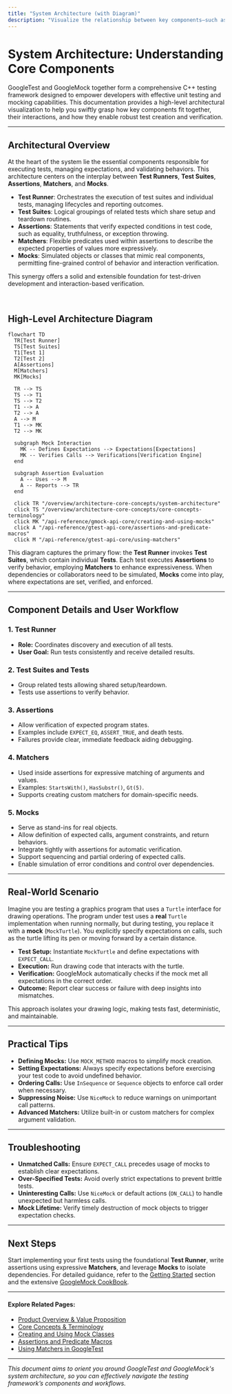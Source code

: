 ```yaml
---
title: "System Architecture (with Diagram)"
description: "Visualize the relationship between key components—such as test runners, test suites, assertions, matchers, and mocks—using a high-level architecture diagram. Gain a rapid understanding of the essential flow and integration points."
---
```


# System Architecture: Understanding Core Components

GoogleTest and GoogleMock together form a comprehensive C++ testing framework designed to empower developers with effective unit testing and mocking capabilities. This documentation provides a high-level architectural visualization to help you swiftly grasp how key components fit together, their interactions, and how they enable robust test creation and verification.

---

## Architectural Overview

At the heart of the system lie the essential components responsible for executing tests, managing expectations, and validating behaviors. This architecture centers on the interplay between **Test Runners**, **Test Suites**, **Assertions**, **Matchers**, and **Mocks**.

- **Test Runner**: Orchestrates the execution of test suites and individual tests, managing lifecycles and reporting outcomes.
- **Test Suites**: Logical groupings of related tests which share setup and teardown routines.
- **Assertions**: Statements that verify expected conditions in test code, such as equality, truthfulness, or exception throwing.
- **Matchers**: Flexible predicates used within assertions to describe the expected properties of values more expressively.
- **Mocks**: Simulated objects or classes that mimic real components, permitting fine-grained control of behavior and interaction verification.

This synergy offers a solid and extensible foundation for test-driven development and interaction-based verification.

<br>

## High-Level Architecture Diagram

```mermaid
flowchart TD
  TR[Test Runner]
  TS[Test Suites]
  T1[Test 1]
  T2[Test 2]
  A[Assertions]
  M[Matchers]
  MK[Mocks]

  TR --> TS
  TS --> T1
  TS --> T2
  T1 --> A
  T2 --> A
  A --> M
  T1 --> MK
  T2 --> MK

  subgraph Mock Interaction
    MK -- Defines Expectations --> Expectations[Expectations]
    MK -- Verifies Calls --> Verifications[Verification Engine]
  end

  subgraph Assertion Evaluation
    A -- Uses --> M
    A -- Reports --> TR
  end

  click TR "/overview/architecture-core-concepts/system-architecture"
  click TS "/overview/architecture-core-concepts/core-concepts-terminology"
  click MK "/api-reference/gmock-api-core/creating-and-using-mocks"
  click A "/api-reference/gtest-api-core/assertions-and-predicate-macros"
  click M "/api-reference/gtest-api-core/using-matchers"
```

This diagram captures the primary flow: the **Test Runner** invokes **Test Suites**, which contain individual **Tests**. Each test executes **Assertions** to verify behavior, employing **Matchers** to enhance expressiveness. When dependencies or collaborators need to be simulated, **Mocks** come into play, where expectations are set, verified, and enforced.

---

## Component Details and User Workflow

### 1. Test Runner
- **Role:** Coordinates discovery and execution of all tests.
- **User Goal:** Run tests consistently and receive detailed results.

### 2. Test Suites and Tests
- Group related tests allowing shared setup/teardown.
- Tests use assertions to verify behavior.

### 3. Assertions
- Allow verification of expected program states.
- Examples include `EXPECT_EQ`, `ASSERT_TRUE`, and death tests.
- Failures provide clear, immediate feedback aiding debugging.

### 4. Matchers
- Used inside assertions for expressive matching of arguments and values.
- Examples: `StartsWith()`, `HasSubstr()`, `Gt(5)`.
- Supports creating custom matchers for domain-specific needs.

### 5. Mocks
- Serve as stand-ins for real objects.
- Allow definition of expected calls, argument constraints, and return behaviors.
- Integrate tightly with assertions for automatic verification.
- Support sequencing and partial ordering of expected calls.
- Enable simulation of error conditions and control over dependencies.

---

## Real-World Scenario

Imagine you are testing a graphics program that uses a `Turtle` interface for drawing operations. The program under test uses a **real** `Turtle` implementation when running normally, but during testing, you replace it with a **mock** (`MockTurtle`). You explicitly specify expectations on calls, such as the turtle lifting its pen or moving forward by a certain distance.

- **Test Setup:** Instantiate `MockTurtle` and define expectations with `EXPECT_CALL`.
- **Execution:** Run drawing code that interacts with the turtle.
- **Verification:** GoogleMock automatically checks if the mock met all expectations in the correct order.
- **Outcome:** Report clear success or failure with deep insights into mismatches.

This approach isolates your drawing logic, making tests fast, deterministic, and maintainable.

---

## Practical Tips

- **Defining Mocks:** Use `MOCK_METHOD` macros to simplify mock creation.
- **Setting Expectations:** Always specify expectations before exercising your test code to avoid undefined behavior.
- **Ordering Calls:** Use `InSequence` or `Sequence` objects to enforce call order when necessary.
- **Suppressing Noise:** Use `NiceMock` to reduce warnings on unimportant call patterns.
- **Advanced Matchers:** Utilize built-in or custom matchers for complex argument validation.

---

## Troubleshooting

- **Unmatched Calls:** Ensure `EXPECT_CALL` precedes usage of mocks to establish clear expectations.
- **Over-Specified Tests:** Avoid overly strict expectations to prevent brittle tests.
- **Uninteresting Calls:** Use `NiceMock` or default actions (`ON_CALL`) to handle unexpected but harmless calls.
- **Mock Lifetime:** Verify timely destruction of mock objects to trigger expectation checks.

---

## Next Steps

Start implementing your first tests using the foundational **Test Runner**, write assertions using expressive **Matchers**, and leverage **Mocks** to isolate dependencies. For detailed guidance, refer to the [Getting Started](../../getting-started/) section and the extensive [GoogleMock CookBook](../gmock_cook_book.md).

---

#### Explore Related Pages:

- [Product Overview & Value Proposition](/overview/product-introduction/introduction-value)
- [Core Concepts & Terminology](/overview/architecture-core-concepts/core-concepts-terminology)
- [Creating and Using Mock Classes](/api-reference/gmock-api-core/creating-and-using-mocks)
- [Assertions and Predicate Macros](/api-reference/gtest-api-core/assertions-and-predicate-macros)
- [Using Matchers in GoogleTest](/api-reference/gtest-api-core/using-matchers)


---

*This document aims to orient you around GoogleTest and GoogleMock's system architecture, so you can effectively navigate the testing framework’s components and workflows.*

